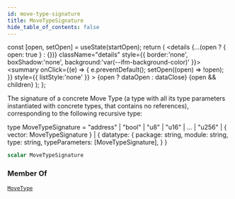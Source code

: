 ```yaml
---
id: move-type-signature
title: MoveTypeSignature
hide_table_of_contents: false
---
```









  const [open, setOpen] = useState(startOpen);
  return (
    <details {...(open ? { open: true } : {})} className="details" style={{ border:'none', boxShadow:'none', background:'var(--ifm-background-color)' }}>
      <summary
        onClick={(e) => {
          e.preventDefault();
          setOpen((open) => !open);
        }}
        style={{ listStyle:'none' }}
      >
      {open ? dataOpen : dataClose}
      </summary>
      {open && children}
    </details>
  );
};








The signature of a concrete Move Type (a type with all its type parameters instantiated with concrete types, that contains no references), corresponding to the following recursive type:

type MoveTypeSignature =
    "address"
  | "bool"
  | "u8" | "u16" | ... | "u256"
  | &#x007B; vector: MoveTypeSignature &#x007D;
  | &#x007B;
      datatype: &#x007B;
        package: string,
        module: string,
        type: string,
        typeParameters: [MoveTypeSignature],
      &#x007D;
    &#x007D;


```graphql
scalar MoveTypeSignature
```






### Member Of

[`MoveType`](/references/sui-api/graphql/reference/objects/move-type)  <Badge class="badge badge--secondary" text="object"/>

